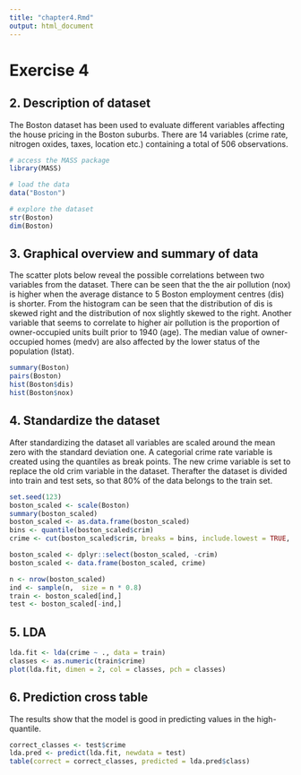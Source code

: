 ```yaml
---
title: "chapter4.Rmd"
output: html_document
---
```

# Exercise 4
## 2. Description of dataset
The Boston dataset has been used to evaluate different variables affecting the house pricing in the Boston suburbs.
There are 14 variables (crime rate, nitrogen oxides, taxes, location etc.) containing a total of 506 observations.
```r
# access the MASS package
library(MASS)

# load the data
data("Boston")

# explore the dataset
str(Boston)
dim(Boston)
```

## 3. Graphical overview and summary of data

The scatter plots below reveal the possible correlations between two variables from the dataset. There can be seen that the the air pollution (nox) is higher when the average distance to 5 Boston employment centres (dis) is shorter. From the histogram can be seen that the distribution of dis is skewed right and the distribution of nox slightly skewed to the right. Another variable that seems to correlate to higher air pollution is the proportion of owner-occupied units built prior to 1940 (age). The median value of owner-occupied homes (medv) are also affected by the lower status of the population (lstat).

```r
summary(Boston)
pairs(Boston)
hist(Boston$dis)
hist(Boston$nox)
```

## 4. Standardize the dataset

After standardizing the dataset all variables are scaled around the mean zero with the standard deviation one. A categorial crime rate variable is created using the quantiles as break points. The new crime variable is set to replace the old crim variable in the dataset. Therafter the dataset is divided into train and test sets, so that 80% of the data belongs to the train set.

```r
set.seed(123)
boston_scaled <- scale(Boston)
summary(boston_scaled)
boston_scaled <- as.data.frame(boston_scaled)
bins <- quantile(boston_scaled$crim)
crime <- cut(boston_scaled$crim, breaks = bins, include.lowest = TRUE, labels = c("low", "med_low", "med_high", "high"))

boston_scaled <- dplyr::select(boston_scaled, -crim)
boston_scaled <- data.frame(boston_scaled, crime)

n <- nrow(boston_scaled)
ind <- sample(n,  size = n * 0.8)
train <- boston_scaled[ind,]
test <- boston_scaled[-ind,]
```

## 5. LDA

```r
lda.fit <- lda(crime ~ ., data = train)
classes <- as.numeric(train$crime)
plot(lda.fit, dimen = 2, col = classes, pch = classes)

```

## 6. Prediction cross table

The results show that the model is good in predicting values in the high-quantile.

```r
correct_classes <- test$crime
lda.pred <- predict(lda.fit, newdata = test)
table(correct = correct_classes, predicted = lda.pred$class)
```

